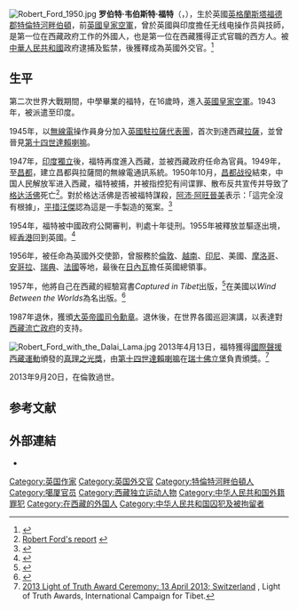{{NoteTA
|1=zh-cn:弗里堡; zh-hant:佛立堡;
}}
[[File:Robert_Ford_1950.jpg|thumb]]
'''罗伯特·韦伯斯特·福特'''（{{lang-en|Robert Webster Ford}}，{{bd|1923年|3月27日|2013年|9月20日|catIdx=Ford, Robert Webster}}），生於英國[[英格蘭|英格蘭]][[斯塔福德郡|斯塔福德郡]][[特倫特河畔伯頓|特倫特河畔伯頓]]，前[[英國皇家空軍|英國皇家空軍]]，曾於英國與印度擔任无线电操作员與技師，是第一位在西藏政府工作的外國人，也是第一位在西藏獲得正式官職的西方人。被[[中華人民共和國|中華人民共和國]]政府逮捕及監禁，後獲釋成為英國外交官。<ref>{{cite web|url=http://www.independent.co.uk/news/obituaries/robert-ford-radio-operator-in-tibet-who-was-jailed-by-china-for-being-an-imperialist-spy-8890248.html|title=''Robert Ford: Radio operator in Tibet who was jailed by China for being an ‘imperialist spy’''|date=2013-10-18|website=The Independent}}</ref>

==生平==
第二次世界大戰期間，中學畢業的福特，在16歲時，進入[[英國皇家空軍|英國皇家空軍]]。1943年，被派遣至印度。

1945年，以[[無線電|無線電]]操作員身分加入[[英國駐拉薩代表團|英國駐拉薩代表團]]，首次到達西藏[[拉薩|拉薩]]，並曾晉見[[第十四世達賴喇嘛|第十四世達賴喇嘛]]。

1947年，[[印度獨立|印度獨立]]後，福特再度進入西藏，並被西藏政府任命為官員。1949年，至[[昌都|昌都]]，建立昌都與拉薩間的無線電通訊系統。1950年10月，[[昌都战役|昌都战役]]結束，中国人民解放军进入西藏，福特被捕，并被指控犯有间谍罪、散布反共宣传并导致了[[格达·洛桑登真·扎巴他耶|格达活佛]]死亡<ref>[http://www.tibet.com/Status/ford.html Robert Ford's report] {{webarchive|url=https://web.archive.org/web/20090713055136/http://www.tibet.com/Status/ford.html |date=2009-07-13 }}</ref>。對於格达活佛是否被福特謀殺，[[阿沛·阿旺晉美|阿沛·阿旺晉美]]表示：「這完全沒有根據」，[[平措汪傑|平措汪傑]]認為這是一手製造的冤案。<ref>{{Cite news | url=http://www.rfa.org/mandarin/pinglun/weise/fute-11292010105434.html | title=福特是毒害格達活佛的英國特務嗎？ | author=[[唯色|唯色]] | date=2010-11-29 | publisher=[[自由亞洲電台|自由亞洲電台]] | access-date=2014-07-24 | archive-url=https://web.archive.org/web/20140727031142/http://www.rfa.org/mandarin/pinglun/weise/fute-11292010105434.html | archive-date=2014-07-27 | dead-url=no }}</ref>

1954年，福特被中國政府公開審判，判處十年徒刑。1955年被釋放並驅逐出境，經[[英屬香港|香港]]回到英國。<ref>{{Cite web
 |url          = http://www.rolleston.org.uk/memory/rwford.htm
 |title        = Robert Webster Ford
 |access-date  = 2014-07-24
 |archive-url  = https://web.archive.org/web/20131021221958/http://www.rolleston.org.uk/memory/rwford.htm
 |archive-date = 2013-10-21
 |dead-url     = no
}}{{en}}</ref>

1956年，被任命為英國外交使節，曾服務於[[倫敦|倫敦]]、[[越南|越南]]、[[印尼|印尼]]、美國、[[摩洛哥|摩洛哥]]、[[安哥拉|安哥拉]]、[[瑞典|瑞典]]、[[法國|法國]]等地，最後在[[日內瓦|日內瓦]]擔任英國總領事。

1957年，他將自己在西藏的經驗寫書''Captured in Tibet''出版，<ref name="Ford1957">{{cite book|author=Robert Ford|title=''Captured in Tibet''|url=http://books.google.com/books?id=nF8JAQAAIAAJ|year=1957|publisher=Harrap}}{{en}}</ref>在美國以''Wind Between the Worlds''為名出版。<ref name="Ford2011">{{cite book|author=Robert Ford|title=''Wind Between the Worlds''| url=http://books.google.com/books?id=4GPvygAACAAJ| year=1957年|publisher=D. McKay Co.| isbn=978-1-179-69294-4}}{{en}}</ref>

1987年退休，獲頒[[大英帝國勳章|大英帝國司令勳章]]。退休後，在世界各國巡迴演講，以表達對[[西藏流亡政府|西藏流亡政府]]的支持。

[[File:Robert_Ford_with_the_Dalai_Lama.jpg|thumb]]
2013年4月13日，福特獲得[[國際聲援西藏運動|國際聲援西藏運動]]頒發的[[真理之光獎|真理之光獎]]，由[[第十四世達賴喇嘛|第十四世達賴喇嘛]]在[[瑞士|瑞士]][[佛立堡|佛立堡]]負責頒獎。<ref>[http://www.savetibet.org/about-ict/light-of-truth-awards/ 2013 Light of Truth Award Ceremony: 13 April 2013; Switzerland] {{Wayback|url=http://www.savetibet.org/about-ict/light-of-truth-awards/ |date=20180820074557 }}, Light of Truth Awards, International Campaign for Tibet.</ref>

2013年9月20日，在倫敦過世。

== 参考文献 ==
{{Reflist|2}}

==外部連結==
* {{cite journal | year=2014|issue=Number 45 |title=''Robert Webster Ford (1923-2013) - known to Tibetans as “Phodo Kusho” - Ford Esq.'' | author=Roger Croston | journal=European Bulletin of Himalayan Research | url=http://himalaya.socanth.cam.ac.uk/collections/journals/ebhr/pdf/EBHR_45_09.pdf}}

{{DEFAULTSORT:Ford, Robert W.}}
[[Category:英国作家|Category:英国作家]]
[[Category:英国外交官|Category:英国外交官]]
[[Category:特倫特河畔伯頓人|Category:特倫特河畔伯頓人]]
[[Category:噶厦官员|Category:噶厦官员]]
[[Category:西藏独立运动人物|Category:西藏独立运动人物]]
[[Category:中华人民共和国外籍罪犯|Category:中华人民共和国外籍罪犯]]
[[Category:在西藏的外国人|Category:在西藏的外国人]]
[[Category:中华人民共和国囚犯及被拘留者|Category:中华人民共和国囚犯及被拘留者]]